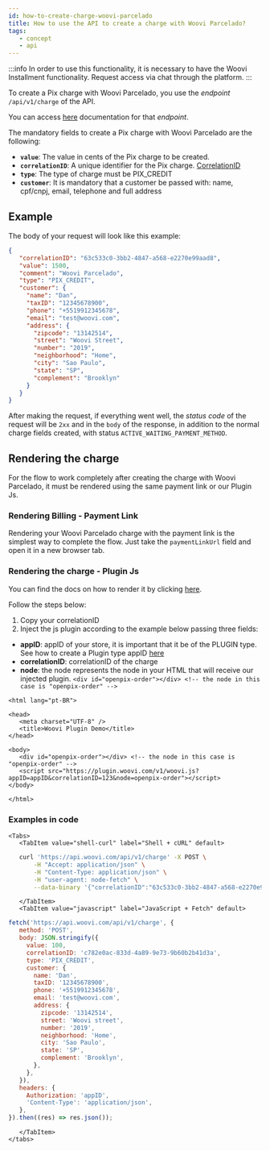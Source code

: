 ```yaml
---
id: how-to-create-charge-woovi-parcelado
title: How to use the API to create a charge with Woovi Parcelado?
tags:
   - concept
   - api
---
```



:::info
In order to use this functionality, it is necessary to have the Woovi Installment functionality. Request access via chat through the platform.
:::

To create a Pix charge with Woovi Parcelado, you use the _endpoint_ `/api/v1/charge` of the API.

You can access [here](https://developers.woovi.com/api#tag/charge/paths/~1api~1v1~1charge/post)
documentation for that _endpoint_.

The mandatory fields to create a Pix charge with Woovi Parcelado are the following:

- **`value`**: The value in cents of the Pix charge to be created.
- **`correlationID`**: A unique identifier for the Pix charge. [CorrelationID](../concepts/correlation-id)
- **`type`**: The type of charge must be PIX_CREDIT
- **`customer`**: It is mandatory that a customer be passed with: name, cpf/cnpj, email, telephone and full address

## Example

The body of your request will look like this example:

```json
{
   "correlationID": "63c533c0-3bb2-4847-a568-e2270e99aad8",
   "value": 1500,
   "comment": "Woovi Parcelado",
   "type": "PIX_CREDIT",
   "customer": {
     "name": "Dan",
     "taxID": "12345678900",
     "phone": "+5519912345678",
     "email": "test@woovi.com",
     "address": {
       "zipcode": "13142514",
       "street": "Woovi Street",
       "number": "2019",
       "neighborhood": "Home",
       "city": "Sao Paulo",
       "state": "SP",
       "complement": "Brooklyn"
     }
   }
}
```

After making the request, if everything went well, the _status code_ of the request will be `2xx` and in the `body` of the response, in addition to the normal charge fields created, with status `ACTIVE_WAITING_PAYMENT_METHOD`.

## Rendering the charge

For the flow to work completely after creating the charge with Woovi Parcelado, it must be rendered using the same payment link or our Plugin Js.

### Rendering Billing - Payment Link

Rendering your Woovi Parcelado charge with the payment link is the simplest way to complete the flow. Just take the `paymentLinkUrl` field and open it in a new browser tab.

### Rendering the charge - Plugin Js

You can find the docs on how to render it by clicking [here](/docs/plugin#come%C3%A7ando-com-o-plugin-de-order).

Follow the steps below:

1. Copy your correlationID
2. Inject the js plugin according to the example below passing three fields:

- **appID**: appID of your store, it is important that it be of the PLUGIN type. See how to create a Plugin type appID [here](/docs/apis/api-getting-started)
- **correlationID**: correlationID of the charge
- **node**: the node represents the node in your HTML that will receive our injected plugin. `<div id="openpix-order"></div> <!-- the node in this case is "openpix-order" -->`

```html<!DOCTYPE html>
<html lang="pt-BR">

<head>
   <meta charset="UTF-8" />
   <title>Woovi Plugin Demo</title>
</head>

<body>
   <div id="openpix-order"></div> <!-- the node in this case is "openpix-order" -->
   <script src="https://plugin.woovi.com/v1/woovi.js?appID=appID&correlationID=123&node=openpix-order"></script>
</body>

</html>
```

### Examples in code

```mdx-code-block
<Tabs>
   <TabItem value="shell-curl" label="Shell + cURL" default>
```

```sh
   curl 'https://api.woovi.com/api/v1/charge' -X POST \
       -H "Accept: application/json" \
       -H "Content-Type: application/json" \
       -H "user-agent: node-fetch" \
       --data-binary '{"correlationID":"63c533c0-3bb2-4847-a568-e2270e99aad8","value":1500,"comment":"Woovi Parcelado","type":"PIX_CREDIT","customer": {"name":"Dan ","taxID":"12345678900","phone":"+5519912345678","email":"test@woovi.com","address":{"zipcode":"13142514" ,"street":"Woovi Street","number":"2019","neighborhood":"Casa","city":"Sao Paulo","state":"SP","complement":"Brooklin" }}}'
```

```mdx-code-block
   </TabItem>
   <TabItem value="javascript" label="JavaScript + Fetch" default>
```

```js
fetch('https://api.woovi.com/api/v1/charge', {
   method: 'POST',
   body: JSON.stringify({
     value: 100,
     correlationID: 'c782e0ac-833d-4a89-9e73-9b60b2b41d3a',
     type: 'PIX_CREDIT',
     customer: {
       name: 'Dan',
       taxID: '12345678900',
       phone: '+5519912345678',
       email: 'test@woovi.com',
       address: {
         zipcode: '13142514',
         street: 'Woovi street',
         number: '2019',
         neighborhood: 'Home',
         city: 'Sao Paulo',
         state: 'SP',
         complement: 'Brooklyn',
       },
     },
   }),
   headers: {
     Authorization: 'appID',
     'Content-Type': 'application/json',
   },
}).then((res) => res.json());
```

```mdx-code-block
   </TabItem>
</tabs>
```